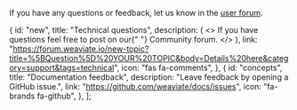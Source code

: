 If you have any questions or feedback, let us know in the [user forum](https://forum.weaviate.io/).


  {
    id: "new",
    title: "Technical questions",
    description: (
      <>
        If you have questions feel free to post on our{" "}
        <span className={styles.highlight}>Community forum</span>.
      </>
    ),
    link: "https://forum.weaviate.io/new-topic?title=%5BQuestion%5D%20YOUR%20TOPIC&body=Details%20here&category=support&tags=technical",
    icon: "fas fa-comments",
  },
  {
    id: "concepts",
    title: "Documentation feedback",
    description: "Leave feedback by opening a GitHub issue.",
    link: "https://github.com/weaviate/docs/issues",
    icon: "fa-brands fa-github",
  },
];

<CardsSection items={feedbackCardsData} className={styles.smallCards} />
